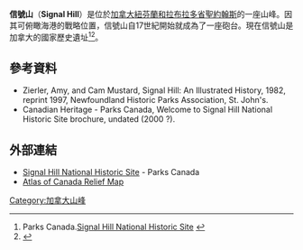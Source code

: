 {{otheruses|信號山 (消歧義)}}
'''信號山'''（'''Signal Hill'''）是位於[[加拿大|加拿大]][[紐芬蘭和拉布拉多省|紐芬蘭和拉布拉多省]][[聖約翰斯_(紐芬蘭-拉布拉多)|聖約翰斯]]的一座山峰。因其可俯瞰海港的戰略位置，信號山自17世紀開始就成為了一座砲台。現在信號山是加拿大的國家歷史遺址<ref>Parks Canada.[http://www.pc.gc.ca/lhn-nhs/nl/signalhill/index_e.asp Signal Hill National Historic Site] {{Wayback|url=http://www.pc.gc.ca/lhn-nhs/nl/signalhill/index_e.asp |date=20041011090345 }}</ref><ref>{{CRHP|4439|Signal Hill|5 August 2012}}</ref>。
==參考資料==
{{reflist}}
*Zierler, Amy, and Cam Mustard, Signal Hill: An Illustrated History, 1982, reprint 1997, Newfoundland Historic Parks Association, St. John's.
*Canadian Heritage - Parks Canada, Welcome to Signal Hill National Historic Site brochure, undated (2000 ?).
==外部連結==
{{Commons category|Signal Hill, Newfoundland and Labrador}}
*[http://www.pc.gc.ca/eng/lhn-nhs/nl/signalhill/index.aspx Signal Hill National Historic Site]{{Wayback|url=http://www.pc.gc.ca/eng/lhn-nhs/nl/signalhill/index.aspx |date=20110605132254 }} - Parks Canada
*[http://atlas.gc.ca/site/english/search/relief?map_featureannotate_class_expression=ABQTT&map_chart=1+N%2F10&lat=47.5667&long=-52.6833&mapext=2972315.50039+857051.489837+2970940.07464+876582.636871&searchstring=Signal+Hill+National+Historic+Site&location1=NF&unique_key=ABQTT&map_featureannotate_class_symbol=arrow&layers=featureannotate Atlas of Canada Relief Map]{{Webarchive|url=https://archive.is/20130115084624/http://atlas.gc.ca/site/english/search/relief?map_featureannotate_class_expression=ABQTT&map_chart=1+N/10&lat=47.5667&long=-52.6833&mapext=2972315.50039+857051.489837+2970940.07464+876582.636871&searchstring=Signal+Hill+National+Historic+Site&location1=NF&unique_key=ABQTT&map_featureannotate_class_symbol=arrow&layers=featureannotate |date=2013-01-15 }}
[[Category:加拿大山峰|Category:加拿大山峰]]